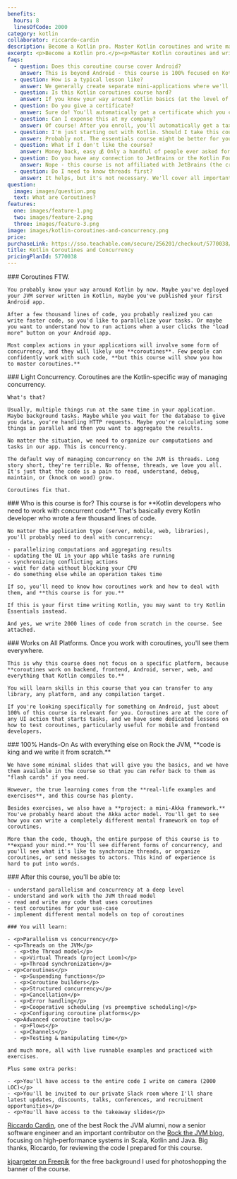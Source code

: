 ```yaml
---
benefits:
  hours: 8
  linesOfCode: 2000
category: kotlin
collaborator: riccardo-cardin
description: Become a Kotlin pro. Master Kotlin coroutines and write massively parallel and concurrent applications in this hands-on course.
excerpt: <p>Become a Kotlin pro.</p><p>Master Kotlin coroutines and write massively parallel and concurrent applications in this hands-on course.</p>
faqs:
  - question: Does this coroutine course cover Android?
    answer: This is beyond Android - this course is 100% focused on Kotlin as a programming language, without caring which platform you're going to write code for.
  - question: How is a typical lesson like?
    answer: We generally create separate mini-applications where we'll explore a certain feature of the Kotlin language, with examples and exercises. Each lesson is about 20-30 mins long.
  - question: Is this Kotlin coroutines course hard?
    answer: If you know your way around Kotlin basics (at the level of the Kotlin Essentials course), you should be fine. If this is your first time with Kotlin (or first time coding), I recommend you take the Kotlin Essentials course first.
  - question: Do you give a certificate?
    answer: Sure do! You'll automatically get a certificate which you can export and use this to get reimbursed or land your Kotlin job.
  - question: Can I expense this at my company?
    answer: Of course! After you enroll, you'll automatically get a tax-compliant receipt which you can use to reimburse this course with your employer.
  - question: I'm just starting out with Kotlin. Should I take this course?
    answer: Probably not. The essentials course might be better for you.
  - question: What if I don't like the course?
    answer: Money back, easy 💰 Only a handful of people ever asked for a refund on the entire site of 20+ courses, just to give you an idea.
  - question: Do you have any connection to JetBrains or the Kotlin Foundation?
    answer: Nope - this course is not affiliated with JetBrains (the creators of Kotlin), Google or the Kotlin Foundation. I hope they say good things about this course once they see it, though!
  - question: Do I need to know threads first?
    answer: It helps, but it's not necessary. We'll cover all important ideas on JVM threads in the course so that you're well equipped to work with coroutines.
question:
  image: images/question.png
  text: What are Coroutines?
features:
  one: images/feature-1.png
  two: images/feature-2.png
  three: images/feature-3.png
image: images/kotlin-coroutines-and-concurrency.png
price:
purchaseLink: https://sso.teachable.com/secure/256201/checkout/5770038/advanced-kotlin
title: Kotlin Coroutines and Concurrency
pricingPlanId: 5770038
---
```



<CourseLayout>
  <Fragment slot="goal">
    ### Coroutines FTW.

    You probably know your way around Kotlin by now. Maybe you've deployed your JVM server written in Kotlin, maybe you've published your first Android app.

    After a few thousand lines of code, you probably realized you can write faster code, so you'd like to parallelize your tasks. Or maybe you want to understand how to run actions when a user clicks the "load more" button on your Android app.

    Most complex actions in your applications will involve some form of concurrency, and they will likely use **coroutines**. Few people can confidently work with such code, **but this course will show you how to master coroutines.**

  </Fragment>
  <Fragment slot="question">
    ### Light Concurrency.
    Coroutines are the Kotlin-specific way of managing concurrency.

    What's that?

    Usually, multiple things run at the same time in your application. Maybe background tasks. Maybe while you wait for the database to give you data, you're handling HTTP requests. Maybe you're calculating some things in parallel and then you want to aggregate the results.

    No matter the situation, we need to organize our computations and tasks in our app. This is concurrency.

    The default way of managing concurrency on the JVM is threads. Long story short, they're terrible. No offense, threads, we love you all. It's just that the code is a pain to read, understand, debug, maintain, or (knock on wood) grow.

    Coroutines fix that.

  </Fragment>
  <Fragment slot="feature1">
    ### Who is this course is for?
    This course is for **Kotlin developers who need to work with concurrent code**. That's basically every Kotlin developer who wrote a few thousand lines of code.

    No matter the application type (server, mobile, web, libraries), you'll probably need to deal with concurrency:

    - parallelizing computations and aggregating results
    - updating the UI in your app while tasks are running
    - synchronizing conflicting actions
    - wait for data without blocking your CPU
    - do something else while an operation takes time

    If so, you'll need to know how coroutines work and how to deal with them, and **this course is for you.**

    If this is your first time writing Kotlin, you may want to try Kotlin Essentials instead.

    And yes, we write 2000 lines of code from scratch in the course. See attached.

  </Fragment>
  <Fragment slot="feature2">
    ### Works on All Platforms.
    Once you work with coroutines, you'll see them everywhere.

    This is why this course does not focus on a specific platform, because **coroutines work on backend, frontend, Android, server, web, and everything that Kotlin compiles to.**

    You will learn skills in this course that you can transfer to any library, any platform, and any compilation target.

    If you're looking specifically for something on Android, just about 100% of this course is relevant for you. Coroutines are at the core of any UI action that starts tasks, and we have some dedicated lessons on how to test coroutines, particularly useful for mobile and frontend developers.

  </Fragment>
  <Fragment slot="feature3">
    ### 100% Hands-On
    As with everything else on Rock the JVM, **code is king and we write it from scratch.**

    We have some minimal slides that will give you the basics, and we have them available in the course so that you can refer back to them as "flash cards" if you need.

    However, the true learning comes from the **real-life examples and exercises**, and this course has plenty.

    Besides exercises, we also have a **project: a mini-Akka framework.** You've probably heard about the Akka actor model. You'll get to see how you can write a completely different mental framework on top of coroutines.

    More than the code, though, the entire purpose of this course is to **expand your mind.** You'll see different forms of concurrency, and you'll see what it's like to synchronize threads, or organize coroutines, or send messages to actors. This kind of experience is hard to put into words.

  </Fragment>
  <Fragment slot="skills">
    ### After this course, you'll be able to:

    - understand parallelism and concurrency at a deep level
    - understand and work with the JVM thread model
    - read and write any code that uses coroutines
    - test coroutines for your use-case
    - implement different mental models on top of coroutines

    ### You will learn:

    - <p>Parallelism vs concurrency</p>
    - <p>Threads on the JVM</p>
      - <p>the Thread model</p>
      - <p>Virtual Threads (project Loom)</p>
      - <p>Thread synchronization</p>
    - <p>Coroutines</p>
      - <p>Suspending functions</p>
      - <p>Coroutine builders</p>
      - <p>Structured concurrency</p>
      - <p>Cancellation</p>
      - <p>Error handling</p>
      - <p>Cooperative scheduling (vs preemptive scheduling)</p>
      - <p>Configuring coroutine platforms</p>
    - <p>Advanced coroutine tools</p>
      - <p>Flows</p>
      - <p>Channels</p>
      - <p>Testing & manipulating time</p>

    and much more, all with live runnable examples and practiced with exercises.

    Plus some extra perks:

    - <p>You'll have access to the entire code I write on camera (2000 LOC)</p>
    - <p>You'll be invited to our private Slack room where I'll share latest updates, discounts, talks, conferences, and recruitment opportunities</p>
    - <p>You'll have access to the takeaway slides</p>

  </Fragment>
  <Fragment slot="thanks">
    <p><a href="https://www.linkedin.com/in/riccardocardin/">Riccardo Cardin</a>, one of the best Rock the JVM alumni, now a senior software engineer and an important contributor on the <a href="/articles">Rock the JVM blog</a>, focusing on high-performance systems in Scala, Kotlin and Java. Big thanks, Riccardo, for reviewing the code I prepared for this course.</p>
    <p><a href="https://www.freepik.com/free-photo/3d-render-spotlights-grunge-brick-wall_1202914.htm">kjpargeter on Freepik</a> for the free background I used for photoshopping the banner of the course.</p>

  </Fragment>
</CourseLayout>
